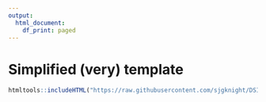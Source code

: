 ```yaml
---
output:
  html_document:
    df_print: paged
---
```


# Simplified (very) template

```r

htmltools::includeHTML("https://raw.githubusercontent.com/sjgknight/DSI-templates/main/AT2_very_simplified/template_very_simplified.html")

```
